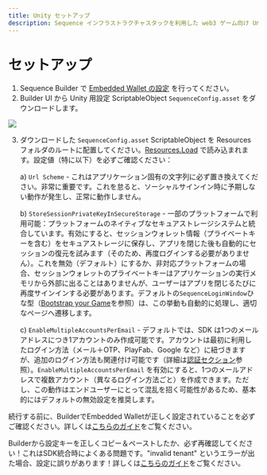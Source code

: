 ```yaml
---
title: Unity セットアップ
description: Sequence インフラストラクチャスタックを利用した web3 ゲーム向け Unity SDK セットアップのドキュメントです。
---
```


# セットアップ

1. Sequence Builder で [Embedded Wallet の設定](/sdk/headless-wallet/quickstart) を行ってください。
2. Builder UI から Unity 用設定 ScriptableObject `SequenceConfig.asset` をダウンロードします。

<Frame>
  <img src="/images/unity/builder_config_file.png" />
</Frame>

3.  ダウンロードした `SequenceConfig.asset` ScriptableObject を Resources フォルダのルートに配置してください。[Resources.Load](https://docs.unity3d.com/6000.0/Documentation/ScriptReference/Resources.Load.html) で読み込まれます。設定値（特に以下）を必ずご確認ください：

    a) `Url Scheme` - これはアプリケーション固有の文字列に必ず置き換えてください。非常に重要です。これを怠ると、ソーシャルサインイン時に予期しない動作が発生し、正常に動作しません。

    b) `StoreSessionPrivateKeyInSecureStorage` - 一部のプラットフォームで利用可能：プラットフォームのネイティブなセキュアストレージシステムと統合しています。有効にすると、セッションウォレット情報（プライベートキーを含む）をセキュアストレージに保存し、アプリを閉じた後も自動的にセッションの復元を試みます（そのため、再度ログインする必要がありません）。これを無効（デフォルト）にするか、非対応プラットフォームの場合、セッションウォレットのプライベートキーはアプリケーションの実行メモリから外部に出ることはありませんが、ユーザーはアプリを閉じるたびに再度サインインする必要があります。デフォルトの`SequenceLoginWindow`ひな型（[Bootstrap your Game](/sdk/unity/bootstrap_game)を参照）は、この挙動も自動的に処理し、適切なページへ遷移します。

    c) `EnableMultipleAccountsPerEmail` - デフォルトでは、SDK は1つのメールアドレスにつき1アカウントのみ作成可能です。アカウントは最初に利用したログイン方法（メール＋OTP、PlayFab、Google など）に紐づきますが、追加のログイン方法も関連付け可能です（詳細は[認証セクション](/sdk/unity/onboard/authentication/federated-accounts)参照）。`EnableMultipleAccountsPerEmail` を有効にすると、1つのメールアドレスで複数アカウント（異なるログイン方法ごと）を作成できます。ただし、この動作はエンドユーザーにとって混乱を招く可能性があるため、基本的にはデフォルトの無効設定を推奨します。

<Warning>続行する前に、BuilderでEmbedded Walletが正しく設定されていることを必ずご確認ください。詳しくは[こちらのガイド](/solutions/builder/embedded-wallet/configuration)をご覧ください。</Warning>

<Warning>Builderから設定キーを正しくコピー＆ペーストしたか、必ず再確認してください！これはSDK統合時によくある問題です。"invalid tenant" というエラーが出た場合、設定に誤りがあります！詳しくは[こちらのガイド](/solutions/builder/embedded-wallet/configuration)をご覧ください。</Warning>